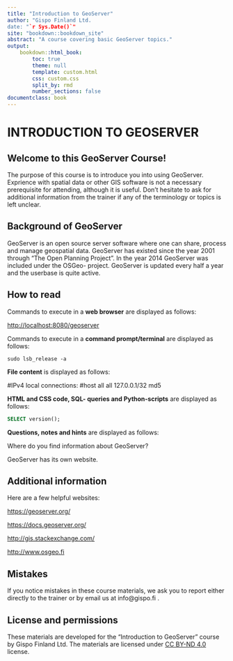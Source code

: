 ```yaml
---
title: "Introduction to GeoServer"
author: "Gispo Finland Ltd.
date: "`r Sys.Date()`"
site: "bookdown::bookdown_site"
abstract: "A course covering basic GeoServer topics."
output:
    bookdown::html_book:
        toc: true
        theme: null
        template: custom.html
        css: custom.css
        split_by: rmd
        number_sections: false
documentclass: book
---
```


# INTRODUCTION TO GEOSERVER

## Welcome to this GeoServer Course!

The purpose of this course is to introduce you into using GeoServer. Exprience with spatial data or other GIS software is not a necessary prerequisite for attending, although it is useful. Don't hesitate to ask for additional information from the trainer if any of the terminology or topics is left unclear.

## Background of GeoServer

GeoServer is an open source server software where one can share, process and manage geospatial data. GeoServer has existed since the year 2001 through "The Open Planning Project". In the year 2014 GeoServer was included under the OSGeo- project. GeoServer is updated every half a year and the userbase is quite active.

## How to read

Commands to execute in a **web browser** are displayed as follows:

::: note-box
<http://localhost:8080/geoserver>
:::

Commands to execute in a **command prompt/terminal** are displayed as follows:

::: commandline-box
``` shell
sudo lsb_release -a
```
:::

**File content** is displayed as follows:

::: file-content-box
#IPv4 local connections: #host all all 127.0.0.1/32 md5
:::

**HTML and CSS code, SQL- queries and Python-scripts** are displayed as follows:

::: code-box
``` sql
SELECT version();
```
:::

**Questions, notes and hints** are displayed as follows:

::: hint-box
Where do you find information about GeoServer? 

GeoServer has its own website.
:::

## Additional information

Here are a few helpful websites:

::: note-box
<https://geoserver.org/>
:::

::: note-box
<https://docs.geoserver.org/>
:::

::: note-box
<http://gis.stackexchange.com/>
:::

::: note-box
<http://www.osgeo.fi>
:::

## Mistakes

If you notice mistakes in these course materials, we ask you to report either directly to the trainer or by email us at info@gispo.fi .


## License and permissions

These materials are developed for the "Introduction to GeoServer" course by Gispo Finland Ltd.
The materials are licensed under [CC BY-ND 4.0](https://creativecommons.org/licenses/by-nd/4.0/) license.
